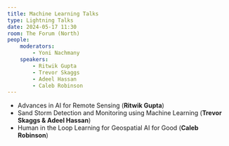 ```yaml
---
title: Machine Learning Talks
type: Lightning Talks
date: 2024-05-17 11:30
room: The Forum (North)
people:
    moderators:
        - Yoni Nachmany
    speakers:
        - Ritwik Gupta
        - Trevor Skaggs
        - Adeel Hassan
        - Caleb Robinson
---
```


- Advances in AI for Remote Sensing (**Ritwik Gupta**) 
- Sand Storm Detection and Monitoring using Machine Learning (**Trevor Skaggs & Adeel Hassan**) 
- Human in the Loop Learning for Geospatial AI for Good (**Caleb Robinson**) 
